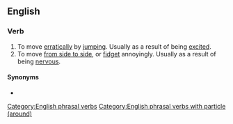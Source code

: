 ==English==

===Verb===
{{head|en|verb|head=[[jump]] [[around]]}}

# To move [[erratically]] by [[jumping]]. Usually as a result of being [[excited]].
# To move [[from side to side]], or [[fidget]] annoyingly. Usually as a result of being [[nervous]].

====Synonyms====
* {{l|en|jump about}}

[[Category:English phrasal verbs]]
[[Category:English phrasal verbs with particle (around)]]